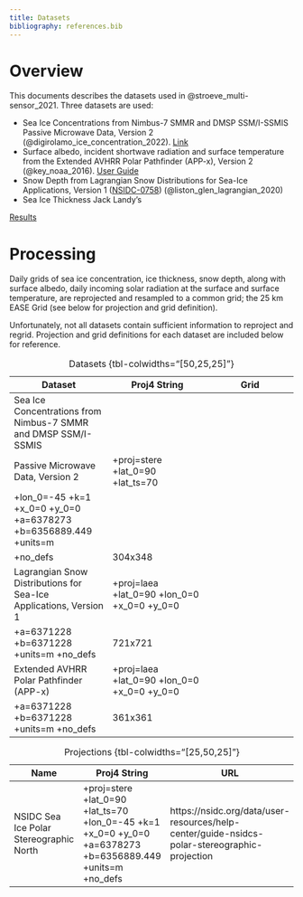 ```yaml
---
title: Datasets
bibliography: references.bib
---
```


# Overview

This documents describes the datasets used in
@stroeve_multi-sensor_2021.  Three datasets are used:

- Sea Ice Concentrations from Nimbus-7 SMMR and DMSP SSM/I-SSMIS
  Passive Microwave Data, Version 2 (@digirolamo_ice_concentration_2022).  [Link](https://nsidc.org/data/g02135/versions/3)
- Surface albedo, incident shortwave radiation and surface temperature
  from the Extended AVHRR Polar Pathfinder (APP-x), Version 2
  (@key_noaa_2016).  [User Guide](https://www.ncei.noaa.gov/pub/data/sds/cdr/CDRs/AVHRR_Extended_Polar_Pathfinder/AlgorithmDescription_01B-24b.pdf)
- Snow Depth from Lagrangian Snow Distributions for Sea-Ice
  Applications, Version 1 ([NSIDC-0758](https://nsidc.org/data/nsidc-0758/versions/1#anchor-2)) (@liston_glen_lagrangian_2020)
- Sea Ice Thickness Jack Landy's 


[Results](ftp://sidads.colorado.edu/pub/projects/SIPN/Ecolight)

# Processing

Daily grids of sea ice concentration, ice thickness, snow depth, along
with surface albedo, daily incoming solar radiation at the surface and
surface temperature, are reprojected and resampled to a common grid;
the 25 km EASE Grid (see below for projection and grid definition).

Unfortunately, not all datasets contain sufficient information to
reproject and regrid.  Projection and grid definitions for each
dataset are included below for reference.

| Dataset  | Proj4 String  | Grid |
|--------|--------|-------|
| Sea Ice Concentrations from Nimbus-7 SMMR and DMSP SSM/I-SSMIS
|Passive Microwave Data, Version 2  | +proj=stere +lat_0=90 +lat_ts=70
|+lon_0=-45 +k=1 +x_0=0 +y_0=0 +a=6378273 +b=6356889.449 +units=m
|+no_defs  | 304x348 |
| Lagrangian Snow Distributions for Sea-Ice Applications, Version 1 | +proj=laea +lat_0=90 +lon_0=0 +x_0=0 +y_0=0
+a=6371228 +b=6371228 +units=m +no_defs | 721x721 |
| Extended AVHRR Polar Pathfinder (APP-x) | +proj=laea +lat_0=90 +lon_0=0 +x_0=0 +y_0=0
+a=6371228 +b=6371228 +units=m +no_defs | 361x361 |

: Datasets {tbl-colwidths="[50,25,25]"}

| Name | Proj4 String | URL |
|------|--------------|-----|
|NSIDC Sea Ice Polar Stereographic North | +proj=stere +lat_0=90 +lat_ts=70 +lon_0=-45 +k=1 +x_0=0 +y_0=0 +a=6378273 +b=6356889.449 +units=m +no_defs | https://nsidc.org/data/user-resources/help-center/guide-nsidcs-polar-stereographic-projection |

: Projections {tbl-colwidths="[25,50,25]"}
